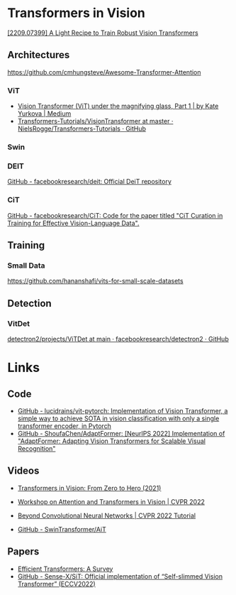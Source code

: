 
# Transformers in Vision

[[2209.07399] A Light Recipe to Train Robust Vision Transformers](https://arxiv.org/abs/2209.07399)

## Architectures

https://github.com/cmhungsteve/Awesome-Transformer-Attention

### ViT


- [Vision Transformer (ViT) under the magnifying glass, Part 1 | by Kate Yurkova | Medium](https://yurkovak.medium.com/vision-transformer-vit-under-the-magnifying-glass-part-1-70be8d6661a7)
- [Transformers-Tutorials/VisionTransformer at master · NielsRogge/Transformers-Tutorials · GitHub](https://github.com/NielsRogge/Transformers-Tutorials/tree/master/VisionTransformer)


### Swin


### DEIT

[GitHub - facebookresearch/deit: Official DeiT repository](https://github.com/facebookresearch/deit)


### CiT

[GitHub - facebookresearch/CiT: Code for the paper titled "CiT Curation in Training for Effective Vision-Language Data".](https://github.com/facebookresearch/CiT/tree/main)

## Training

### Small Data

https://github.com/hananshafi/vits-for-small-scale-datasets


## Detection

### VitDet
[detectron2/projects/ViTDet at main · facebookresearch/detectron2 · GitHub](https://github.com/facebookresearch/detectron2/tree/main/projects/ViTDet#lvis)

# Links

## Code
- [GitHub - lucidrains/vit-pytorch: Implementation of Vision Transformer, a simple way to achieve SOTA in vision classification with only a single transformer encoder, in Pytorch](https://github.com/lucidrains/vit-pytorch)
- [GitHub - ShoufaChen/AdaptFormer: [NeurIPS 2022] Implementation of "AdaptFormer: Adapting Vision Transformers for Scalable Visual Recognition"](https://github.com/ShoufaChen/AdaptFormer)

## Videos
- [Transformers in Vision: From Zero to Hero (2021)](https://www.youtube.com/watch?v=J-utjBdLCTo)
- [Workshop on Attention and Transformers in Vision | CVPR 2022](https://www.youtube.com/playlist?list=PLki3HkfgNEsKa0vP-mZCfWccEFyrT93y_)
- [Beyond Convolutional Neural Networks | CVPR 2022 Tutorial](https://www.youtube.com/watch?v=QdGWCUOO6xw)



- [GitHub - SwinTransformer/AiT](https://github.com/SwinTransformer/AiT)

## Papers

- [Efficient Transformers: A Survey](https://arxiv.org/abs/2009.06732)
- [GitHub - Sense-X/SiT: Official implementation of “Self-slimmed Vision Transformer” (ECCV2022)](https://github.com/Sense-X/SiT)